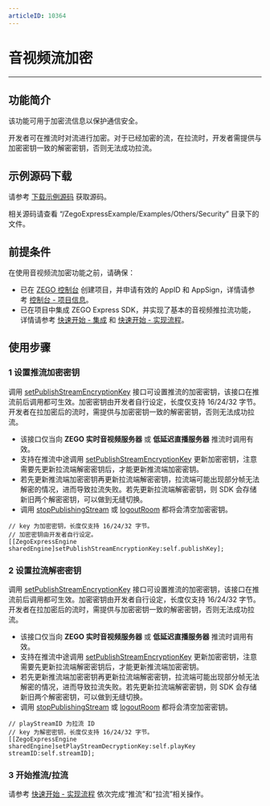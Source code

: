 ```yaml
---
articleID: 10364
---
```

# 音视频流加密

- - -

## 功能简介

该功能可用于加密流信息以保护通信安全。

开发者可在推流时对流进行加密。对于已经加密的流，在拉流时，开发者需提供与加密密钥一致的解密密钥，否则无法成功拉流。

## 示例源码下载

请参考 [下载示例源码](!DownloadDemo/DownloadDemo) 获取源码。

相关源码请查看 “/ZegoExpressExample/Examples/Others/Security” 目录下的文件。

## 前提条件

在使用音视频流加密功能之前，请确保：

- 已在 [ZEGO 控制台](https://console.zego.im) 创建项目，并申请有效的 AppID 和 AppSign，详情请参考 [控制台 - 项目信息](/console/guide-doc2)。
- 已在项目中集成 ZEGO Express SDK，并实现了基本的音视频推拉流功能，详情请参考 [快速开始 - 集成](!Integration/SDK_Integration) 和 [快速开始 - 实现流程](!Integration/Solution_Implementation)。


## 使用步骤

### 1 设置推流加密密钥

调用 [setPublishStreamEncryptionKey](@setPublishStreamEncryptionKey) 接口可设置推流的加密密钥，该接口在推流前后调用都可生效。加密密钥由开发者自行设定，长度仅支持 16/24/32 字节。开发者在拉加密后的流时，需提供与加密密钥一致的解密密钥，否则无法成功拉流。

<Warning title="注意">

- 该接口仅当向 **ZEGO 实时音视频服务器** 或 **低延迟直播服务器** 推流时调用有效。
- 支持在推流中途调用 [setPublishStreamEncryptionKey](@setPublishStreamEncryptionKey) 更新加密密钥，注意需要先更新拉流端解密密钥后，才能更新推流端加密密钥。
- 若先更新推流端加密密钥再更新拉流端解密密钥，拉流端可能出现部分帧无法解密的情况，进而导致拉流失败。若先更新拉流端解密密钥，则 SDK 会存储新旧两个解密密钥，可以做到无缝切换。
- 调用 [stopPublishingStream](@stopPublishingStream) 或 [logoutRoom](@logoutRoom) 都将会清空加密密钥。

</Warning>


```objc
// key 为加密密钥，长度仅支持 16/24/32 字节。
// 加密密钥由开发者自行设定。
[[ZegoExpressEngine sharedEngine]setPublishStreamEncryptionKey:self.publishKey];
```

### 2 设置拉流解密密钥

调用 [setPublishStreamEncryptionKey](@setPublishStreamEncryptionKey) 接口可设置推流的加密密钥，该接口在推流前后调用都可生效。加密密钥由开发者自行设定，长度仅支持 16/24/32 字节。开发者在拉加密后的流时，需提供与加密密钥一致的解密密钥，否则无法成功拉流。

<Warning title="注意">

- 该接口仅当向 **ZEGO 实时音视频服务器** 或 **低延迟直播服务器** 推流时调用有效。
- 支持在推流中途调用 [setPublishStreamEncryptionKey](@setPublishStreamEncryptionKey) 更新加密密钥，注意需要先更新拉流端解密密钥后，才能更新推流端加密密钥。
- 若先更新推流端加密密钥再更新拉流端解密密钥，拉流端可能出现部分帧无法解密的情况，进而导致拉流失败。若先更新拉流端解密密钥，则 SDK 会存储新旧两个解密密钥，可以做到无缝切换。
- 调用 [stopPublishingStream](@stopPublishingStream) 或 [logoutRoom](@logoutRoom) 都将会清空加密密钥。

</Warning>


```objc
// playStreamID 为拉流 ID
// key 为解密密钥，长度仅支持 16/24/32 字节。
[[ZegoExpressEngine sharedEngine]setPlayStreamDecryptionKey:self.playKey streamID:self.streamID];

```

### 3 开始推流/拉流

请参考 [快速开始 - 实现流程](!Integration/Solution_Implementation#publishingStream) 依次完成“推流”和“拉流”相关操作。

